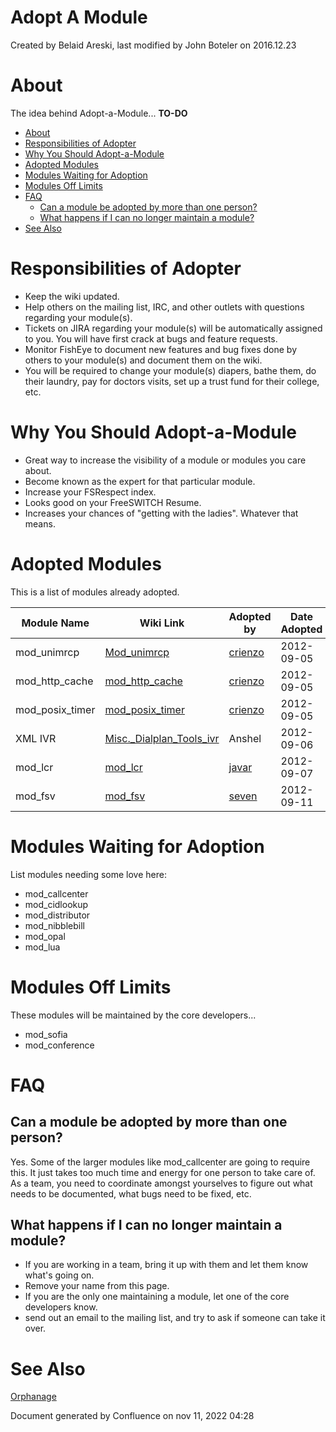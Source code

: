 
# Adopt A Module 

 Created by  Belaid Areski, last modified by  John Boteler on 2016.12.23

# About

The idea behind Adopt-a-Module... **TO-DO**

* [About](#adopted-modules)
* [Responsibilities of Adopter](#responsibilities-of-adopter)
* [Why You Should Adopt-a-Module](#why-you-should-adopt-a-module)
* [Adopted Modules](#adopted-modules)
* [Modules Waiting for Adoption](#modules-waiting-for-adoption)
* [Modules Off Limits](#modules-off-limits)
* [FAQ](#adopted-modules)  
   * [Can a module be adopted by more than one person?](#can-a-module-be-adopted-by-more-than-one-person)  
   * [What happens if I can no longer maintain a module?](#what-happens-if-i-can-no-longer-maintain-a-module)
* [See Also](#adopted-modules)

# Responsibilities of Adopter

* Keep the wiki updated.
* Help others on the mailing list, IRC, and other outlets with questions regarding your module(s).
* Tickets on JIRA regarding your module(s) will be automatically assigned to you. You will have first crack at bugs and feature requests.
* Monitor FishEye to document new features and bug fixes done by others to your module(s) and document them on the wiki.
* You will be required to change your module(s) diapers, bathe them, do their laundry, pay for doctors visits, set up a trust fund for their college, etc.

# Why You Should Adopt-a-Module

* Great way to increase the visibility of a module or modules you care about.
* Become known as the expert for that particular module.
* Increase your FSRespect index.
* Looks good on your FreeSWITCH Resume.
* Increases your chances of "getting with the ladies". Whatever that means.

# Adopted Modules

This is a list of modules already adopted.

| Module Name       | Wiki Link                                                                                                                 | Adopted by                                                              | Date Adopted |
| ----------------- | ------------------------------------------------------------------------------------------------------------------------- | ----------------------------------------------------------------------- | ------------ |
| mod\_unimrcp      | [Mod\_unimrcp](https://wiki.freeswitch.org/wiki/Mod%5Funimrcp "Mod unimrcp")                                              | [crienzo](https://wiki.freeswitch.org/wiki/User:Crienzo "User:Crienzo") | 2012-09-05   |
| mod\_http\_cache  | [mod\_http\_cache](https://wiki.freeswitch.org/wiki/Mod%5Fhttp%5Fcache "Mod http cache")                                  | [crienzo](https://wiki.freeswitch.org/wiki/User:Crienzo "User:Crienzo") | 2012-09-05   |
| mod\_posix\_timer | [mod\_posix\_timer](https://wiki.freeswitch.org/wiki/Mod%5Fposix%5Ftimer "Mod posix timer")                               | [crienzo](https://wiki.freeswitch.org/wiki/User:Crienzo "User:Crienzo") | 2012-09-05   |
| XML IVR           | [Misc.\_Dialplan\_Tools\_ivr](https://wiki.freeswitch.org/wiki/Misc.%5FDialplan%5FTools%5Fivr "Misc. Dialplan Tools ivr") | Anshel                                                                  | 2012-09-06   |
| mod\_lcr          | [mod\_lcr](https://wiki.freeswitch.org/wiki/Mod%5Flcr "Mod lcr")                                                          | [javar](https://wiki.freeswitch.org/wiki/User:Javar "User:Javar")       | 2012-09-07   |
| mod\_fsv          | [mod\_fsv](https://wiki.freeswitch.org/wiki/Mod%5Ffsv "Mod fsv")                                                          | [seven](https://wiki.freeswitch.org/wiki/User:Seven "User:Seven")       | 2012-09-11   |

# Modules Waiting for Adoption

List modules needing some love here:

* mod\_callcenter
* mod\_cidlookup
* mod\_distributor
* mod\_nibblebill
* mod\_opal
* mod\_lua

# Modules Off Limits

These modules will be maintained by the core developers...

* mod\_sofia
* mod\_conference

# FAQ

## Can a module be adopted by more than one person?

Yes. Some of the larger modules like mod\_callcenter are going to require this. It just takes too much time and energy for one person to take care of. As a team, you need to coordinate amongst yourselves to figure out what needs to be documented, what bugs need to be fixed, etc.

## What happens if I can no longer maintain a module?

* If you are working in a team, bring it up with them and let them know what's going on.
* Remove your name from this page.
* If you are the only one maintaining a module, let one of the core developers know.
* send out an email to the mailing list, and try to ask if someone can take it over.

# See Also

[Orphanage](http://en.wikipedia.org/wiki/Orphanage)

  
Document generated by Confluence on nov 11, 2022 04:28
